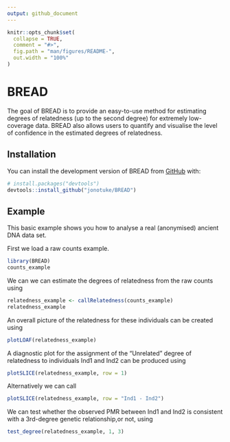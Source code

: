 ```yaml
---
output: github_document
---
```


<!-- README.md is generated from README.Rmd. Please edit that file -->

```r
knitr::opts_chunk$set(
  collapse = TRUE,
  comment = "#>",
  fig.path = "man/figures/README-",
  out.width = "100%"
)
```

# BREAD

<!-- badges: start -->
<!-- badges: end -->

The goal of BREAD is to provide an easy-to-use method for estimating degrees of relatedness (up to the second degree) for extremely low-coverage data. BREAD also allows users to quantify and visualise the level of confidence in the estimated degrees of relatedness.

## Installation

You can install the development version of BREAD from [GitHub](https://github.com/) with:

``` r
# install.packages("devtools")
devtools::install_github("jonotuke/BREAD")
```

## Example

This basic example shows you how to analyse a real (anonymised) ancient DNA data set. 

First we load a raw counts example. 

```r
library(BREAD)
counts_example
```

We can we can estimate the degrees of relatedness from the raw counts using

```r
relatedness_example <- callRelatedness(counts_example)
relatedness_example
```

An overall picture of the relatedness for these individuals can be created using

```r
plotLOAF(relatedness_example)
```

A diagnostic plot for the assignment of the "Unrelated" degree of relatedness to individuals Ind1 and Ind2 can be produced using

```r
plotSLICE(relatedness_example, row = 1)
```

Alternatively we can call

```r
plotSLICE(relatedness_example, row = "Ind1 - Ind2")
```

We can test whether the observed PMR between Ind1 and Ind2 is consistent with a 3rd-degree genetic relationship,or not, using

```r
test_degree(relatedness_example, 1, 3)
```


